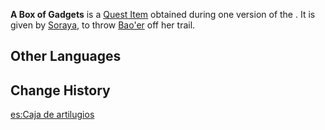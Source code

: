 {{Item Infobox
|id           = 100500
|image        = Item Parcel.png
|type         = Quest Items
|description  = A box that contains the gadgets [[Soraya]] gave to you. You can feel its weight in your hand. It should be able to satisfy the greed of certain people.
|source1      = Obtained during ''[[The Lost Relic]]''
}}
'''A Box of Gadgets''' is a [[Quest Item]] obtained during one version of the {{Quest|The Lost Relic}}. It is given by [[Soraya]], to throw [[Bao'er]] off her trail.

==Other Languages==
{{Other Languages
|en      = A Box of Gadgets
|zhs     = 装有「小玩意」的盒子
|zhs_rm  = Zhuāngyǒu "Xiǎowányì" de Hézi
|zht     = 裝有「小玩意」的盒子
|zht_rm  = Zhuāngyǒu "Xiǎowányì" de Hézi
|ja      = 「何か」が入っている箱
|ja_rm   = "Nani ka" ga Itte Iru Hako
|ko      = 「작은 물건」이 담긴 상자
|es      = Caja de artilugios
|fr      = Boîte à babioles
|ru      = Шкатулка с побрякушками
|th      = กล่องใส่ "ของเล่น"
|th_rm   = Klong Sai "Khonglen"
|vi      = Chiếc hộp đựng "món đồ nhỏ"
|de      = Eine Schachtel mit hilfreichen Dingen
|id      = Sekotak Gadget
|pt      = Uma Caixa de Gadgets
|tr      = Aygıt Kutusu
|it      = Scatola di gadget
}}

==Change History==
{{Change History|1.0}}

[[es:Caja de artilugios]]